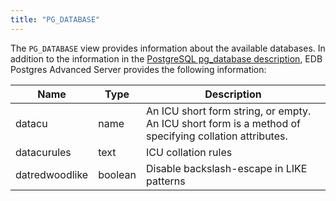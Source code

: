 ```yaml
---
title: "PG_DATABASE"
---
```


The `PG_DATABASE` view provides information about the available databases. In addition to the information in the [PostgreSQL pg_database description](https://www.postgresql.org/docs/current/catalog-pg-database.html), EDB Postgres Advanced Server provides the following information:

| Name           | Type    | Description                                                                                           |
| -------------- | ------- | ----------------------------------------------------------------------------------------------------- |
| datacu         | name    | An ICU short form string, or empty. An ICU short form is a method of specifying collation attributes. |
| datacurules    | text    | ICU collation rules                                                                                   |
| datredwoodlike | boolean | Disable backslash-escape in LIKE patterns                                                             |
